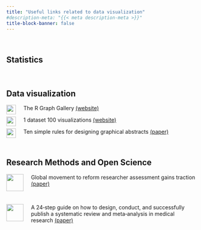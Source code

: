 ```yaml
---
title: "Useful links related to data visualization"
#description-meta: "{{< meta description-meta >}}"
title-block-banner: false
---
```



<br>


## Statistics







<br>


## Data visualization


![](img/r_gallery.png){style="float: left; margin-right: 20px;" fig-align="left" width="25"} The R Graph Gallery [(website)](https://r-graph-gallery.com/)


![](img/vis100.png){style="float: left; margin-right: 20px;" fig-align="left" width="25"}1 dataset 100 visualizations [ (website)](https://100.datavizproject.com/)


![](img/ten_rules.png){style="float: left; margin-right: 20px;" fig-align="left" width="25"}Ten simple rules for designing graphical
abstracts [(paper)](https://journals.plos.org/ploscompbiol/article?id=10.1371/journal.pcbi.1011789)




<br>


## Research Methods and Open Science

![](img/physics_today.png){style="float: left; margin-right: 20px;" fig-align="left" width="45"}Global movement to reform researcher assessment gains traction [(paper)](https://pubs.aip.org/physicstoday/article/76/10/22/2912125)

<br>

![](img/epi.png){style="float: left; margin-right: 20px;" fig-align="left" width="45"}A 24‑step guide on how to design, conduct, and successfully publish a systematic review and meta‑analysis in medical research [(paper)](https://link.springer.com/article/10.1007/s10654-019-00576-5)


 